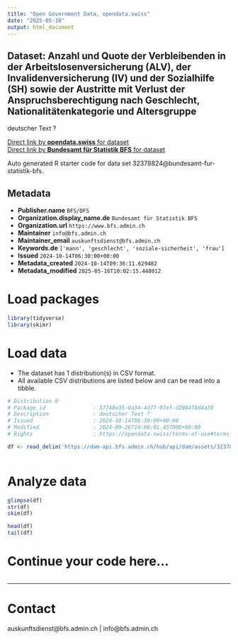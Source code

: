 ```yaml
---
title: "Open Government Data, opendata.swiss"
date: "2025-05-18"
output: html_document
---
```


## Dataset: Anzahl und Quote der Verbleibenden in der Arbeitslosenversicherung (ALV), der Invalidenversicherung (IV) und der Sozialhilfe (SH) sowie der Austritte mit Verlust der Anspruchsberechtigung nach Geschlecht, Nationalitätenkategorie und Altersgruppe

deutscher Text ?

[Direct link by **opendata.swiss** for dataset](https://opendata.swiss/de/dataset/anzahl-und-quote-der-verbleibenden-in-der-arbeitslosenversicherung-alv-der-invalidenversicherun1)<br>
[Direct link by **Bundesamt für Statistik BFS** for dataset](https://www.bfs.admin.ch/asset/de/ts-x-13.06.02.11)

Auto generated R starter code for data set 32378824@bundesamt-fur-statistik-bfs.

## Metadata

- **Publisher.name** `BFS/OFS`
- **Organization.display_name.de** `Bundesamt für Statistik BFS`
- **Organization.url** `https://www.bfs.admin.ch`
- **Maintainer** `info@bfs.admin.ch`
- **Maintainer_email** `auskunftsdienst@bfs.admin.ch`
- **Keywords.de** `['mann', 'geschlecht', 'soziale-sicherheit', 'frau']`
- **Issued** `2024-10-14T06:30:00+00:00`
- **Metadata_created** `2024-10-14T09:36:11.629482`
- **Metadata_modified** `2025-05-16T10:02:15.448012`


# Load packages

```r

library(tidyverse)
library(skimr)

```

# Load data

-   The dataset has 1 distribution(s) in CSV format.
-   All available CSV distributions are listed below and can be read into a tibble.

```r

# Distribution 0
# Package_id               : 57748e35-0a34-4d77-97ef-d2084f8d4a28
# Description              : deutscher Text ?
# Issued                   : 2024-10-14T06:30:00+00:00
# Modified                 : 2024-09-26T14:00:01.457000+00:00
# Rights                   : https://opendata.swiss/terms-of-use#terms_by_ask

df <- read_delim('https://dam-api.bfs.admin.ch/hub/api/dam/assets/32378835/master')



```

# Analyze data

```r

glimpse(df)
str(df)
skim(df)

head(df)
tail(df)

```

# Continue your code here...

```r

```

------------------------------------------------------------------------

# Contact

auskunftsdienst@bfs.admin.ch | info@bfs.admin.ch

